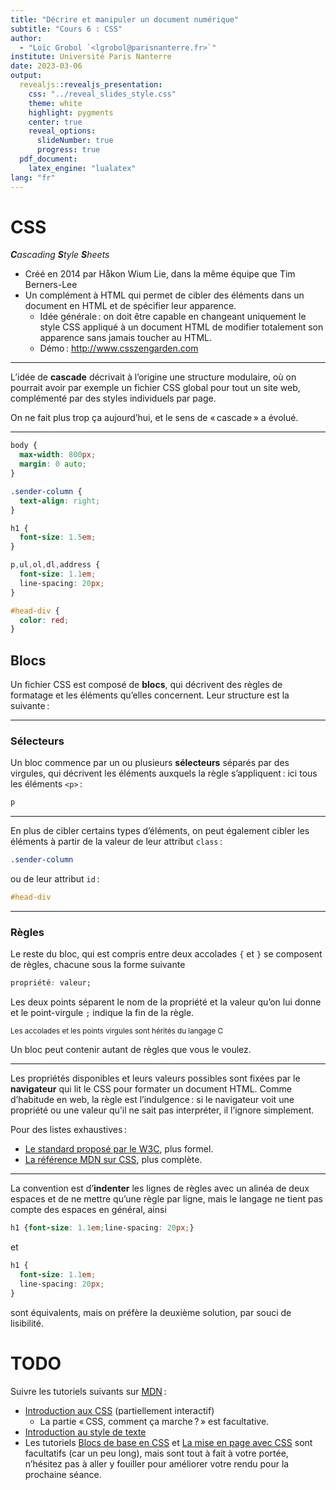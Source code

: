 ```yaml
---
title: "Décrire et manipuler un document numérique"
subtitle: "Cours 6 : CSS"
author:
  - "Loïc Grobol `<lgrobol@parisnanterre.fr>`"
institute: Université Paris Nanterre
date: 2023-03-06
output:
  revealjs::revealjs_presentation:
    css: "../reveal_slides_style.css"
    theme: white
    highlight: pygments
    center: true
    reveal_options:
      slideNumber: true
      progress: true
  pdf_document:
    latex_engine: "lualatex"
lang: "fr"
---
```


# CSS

_**C**ascading **S**tyle **S**heets_

- Créé en 2014 par Håkon Wium Lie, dans la même équipe que Tim Berners-Lee
- Un complément à HTML qui permet de cibler des éléments dans un document en HTML et de spécifier
  leur apparence.
  - Idée générale : on doit être capable en changeant uniquement le style CSS appliqué à un document
    HTML de modifier totalement son apparence sans jamais toucher au HTML.
  - Démo : <http://www.csszengarden.com>

---

L'idée de **cascade** décrivait à l'origine une structure modulaire, où on pourrait avoir par
  exemple un fichier CSS global pour tout un site web, complémenté par des styles individuels par
  page.

On ne fait plus trop ça aujourd'hui, et le sens de « cascade » a évolué.

---

```css
body {
  max-width: 800px;
  margin: 0 auto;
}

.sender-column {
  text-align: right;
}

h1 {
  font-size: 1.5em;
}

p,ul,ol,dl,address {
  font-size: 1.1em;
  line-spacing: 20px;
}

#head-div {
  color: red;
}
```

## Blocs

Un fichier CSS est composé de **blocs**, qui décrivent des règles de formatage et les éléments
qu'elles concernent. Leur structure est la suivante :

---

### Sélecteurs

Un bloc commence par un ou plusieurs **sélecteurs** séparés par des virgules, qui décrivent les
éléments auxquels la règle s'appliquent : ici tous les éléments `<p>` :

```css
p
```

---

En plus de cibler certains types d'éléments, on peut également cibler les éléments à partir de la
valeur de leur attribut `class` :

```css
.sender-column
```

ou de leur attribut `id` :

```css
#head-div
```

---

### Règles

Le reste du bloc, qui est compris entre deux accolades `{` et `}` se composent de règles, chacune
sous la forme suivante

```css
propriété: valeur;
```

Les deux points séparent le nom de la propriété et la valeur qu'on lui donne et le point-virgule
`;` indique la fin de la règle.

<small>Les accolades et les points virgules sont hérités du langage C</small>

Un bloc peut contenir autant de règles que vous le voulez.

---

Les propriétés disponibles et leurs valeurs possibles sont fixées par le **navigateur** qui lit le
CSS pour formater un document HTML. Comme d'habitude en web, la règle est l'indulgence : si le
navigateur voit une propriété ou une valeur qu'il ne sait pas interpréter, il l'ignore simplement.

Pour des listes exhaustives :

- [Le standard proposé par le W3C](https://www.w3.org/Style/CSS/current-work), plus formel.
- [La référence MDN sur CSS](https://developer.mozilla.org/fr/docs/Web/CSS), plus complète.

---

La convention est d'**indenter** les lignes de règles avec un alinéa de deux espaces et de ne mettre
qu'une règle par ligne, mais le langage ne tient pas compte des espaces en général, ainsi

```css
h1 {font-size: 1.1em;line-spacing: 20px;}
```

et

```css
h1 {
  font-size: 1.1em;
  line-spacing: 20px;
}
```

sont équivalents, mais on préfère la deuxième solution, par souci de lisibilité.

# TODO

Suivre les tutoriels suivants sur [MDN](https://developer.mozilla.org/fr/docs/Learn/CSS) :

- [Introduction aux CSS](https://developer.mozilla.org/fr/docs/Learn/CSS/First_steps) (partiellement
  interactif)
  - La partie « CSS, comment ça marche ? » est facultative.
- [Introduction au style de texte](https://developer.mozilla.org/fr/docs/Learn/CSS/Styling_text)
- Les tutoriels [Blocs de base en
  CSS](https://developer.mozilla.org/fr/docs/Learn/CSS/Building_blocks) et [La mise en page avec
  CSS](https://developer.mozilla.org/fr/docs/Learn/CSS/CSS_layout) sont facultatifs (car un peu
  long), mais sont tout à fait à votre portée, n'hésitez pas à aller y fouiller pour améliorer votre
  rendu pour la prochaine séance.
